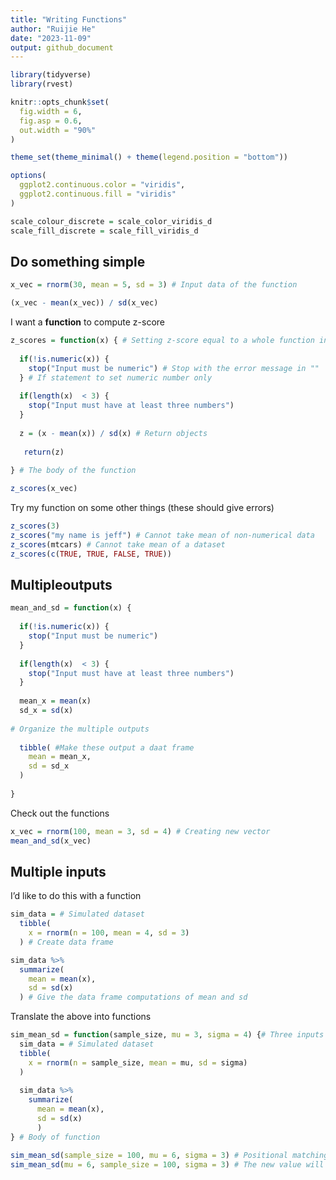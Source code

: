```yaml
---
title: "Writing Functions"
author: "Ruijie He"
date: "2023-11-09"
output: github_document
---
```


```r
library(tidyverse)
library(rvest)

knitr::opts_chunk$set(
  fig.width = 6,
  fig.asp = 0.6,
  out.width = "90%"
)

theme_set(theme_minimal() + theme(legend.position = "bottom"))

options(
  ggplot2.continuous.color = "viridis",
  ggplot2.continuous.fill = "viridis"
)

scale_colour_discrete = scale_color_viridis_d
scale_fill_discrete = scale_fill_viridis_d
```

## Do something simple

```r
x_vec = rnorm(30, mean = 5, sd = 3) # Input data of the function

(x_vec - mean(x_vec)) / sd(x_vec)
```

I want a **function** to compute z-score

```r
z_scores = function(x) { # Setting z-score equal to a whole function instead of computation
  
  if(!is.numeric(x)) {
    stop("Input must be numeric") # Stop with the error message in ""
  } # If statement to set numeric number only
  
  if(length(x)  < 3) {
    stop("Input must have at least three numbers")
  }
  
  z = (x - mean(x)) / sd(x) # Return objects
 
   return(z)
  
} # The body of the function

z_scores(x_vec)
```

Try my function on some other things (these should give errors)

```r
z_scores(3)
z_scores("my name is jeff") # Cannot take mean of non-numerical data
z_scores(mtcars) # Cannot take mean of a dataset
z_scores(c(TRUE, TRUE, FALSE, TRUE))
```

## Multipleoutputs

```r
mean_and_sd = function(x) {
  
  if(!is.numeric(x)) {
    stop("Input must be numeric")
  }
  
  if(length(x)  < 3) {
    stop("Input must have at least three numbers")
  }
  
  mean_x = mean(x)
  sd_x = sd(x)
  
# Organize the multiple outputs
  
  tibble( #Make these output a daat frame
    mean = mean_x,
    sd = sd_x
  )
  
}
```

Check out the functions

```r
x_vec = rnorm(100, mean = 3, sd = 4) # Creating new vector
mean_and_sd(x_vec)
```
## Multiple inputs

I'd like to do this with a function

```r
sim_data = # Simulated dataset
  tibble(
    x = rnorm(n = 100, mean = 4, sd = 3)
  ) # Create data frame

sim_data %>% 
  summarize(
    mean = mean(x),
    sd = sd(x)
  ) # Give the data frame computations of mean and sd
```

Translate the above into functions

```r
sim_mean_sd = function(sample_size, mu = 3, sigma = 4) {# Three inputs with given default value
  sim_data = # Simulated dataset
  tibble(
    x = rnorm(n = sample_size, mean = mu, sd = sigma)
  )
  
  sim_data %>% 
    summarize(
      mean = mean(x),
      sd = sd(x)
      )
} # Body of function

sim_mean_sd(sample_size = 100, mu = 6, sigma = 3) # Positional matching
sim_mean_sd(mu = 6, sample_size = 100, sigma = 3) # The new value will overwrite the defalut value
```

